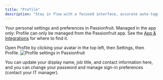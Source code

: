 ```yaml
---
title: "Profile"
description: "Stay in flow with a focused interface, accurate auto-tagging, and quicker performance across the app and add-ins."
---
```


Your personal settings and preferences in Passionfruit.
<Info> Managed in the app only: Profile can only be managed from the Passionfruit app. See the [App & Integrations](/docs/installation/apps)  for where to find it.</Info>


Open Profile by clicking your avatar in the top left, then Settings, then Profile.
<img src="/images/workspace/profile.png" className="w-full border-none h-auto my-0" alt="Profile settings in Passionfruit" />


You can update your display name, job title, and contact information here, and you can change your password and manage sign-in preferences (contact your IT manager).


